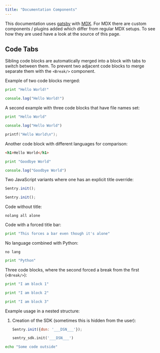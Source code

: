 ```yaml
---
title: "Documentation Components"
---
```


This documentation uses [gatsby](https://gatsbyjs.org/) with [MDX](https://mdxjs.com/).
For MDX there are custom components / plugins added which differ from regular
MDX setups.  To see how they are used have a look at the source of this page.

## Code Tabs

Sibling code blocks are automatically merged into a block with tabs to switch
between them.  To prevent two adjacent code blocks to merge separate them with
the `<Break/>` component.

Example of two code blocks merged:

```python
print "Hello World!"
```

```javascript 
console.log("Hello World!")
```

A second example with three code blocks that have file names set:

```python {filename: hello.py}
print "Hello World"
```

```javascript {filename: hello.js}
console.log("Hello World")
```

```c {filename: hello.c}
printf("Hello World\n");
```

Another code block with different languages for comparison:

```html {filename: hello.html}
<h1>Hello World</h1>
```

```python {filename: goodbye.py}
print "Goodbye World"
```

```javascript {filename: goodbye.js}
console.log("Goodbye World")
```

Two JavaScript variants where one has an explicit title override:

```javascript
Sentry.init();
```

```javascript {tabTitle: React-Native}
Sentry.init();
```

Code without title:

```
nolang all alone
```

Code with a forced title bar:

```python {forceTabBar}
print "This forces a bar even though it's alone"
```

No language combined with Python:

```
no lang
```

```python 
print "Python"
```

Three code blocks, where the second forced a break from the first (`<Break/>`):

```python
print "I am block 1"
```

<Break/>

```python {tabTitle: Block 2}
print "I am block 2"
```

```python {tabTitle: Block 3}
print "I am block 3"
```

Example usage in a nested structure:

1.  Creation of the SDK (sometimes this is hidden from the user):

    ```javascript
    Sentry.init({dsn: '___DSN___'});
    ```

    ```python
    sentry_sdk.init('___DSN___')
    ```

```bash
echo "Some code outside"
```